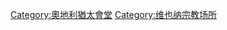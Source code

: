 {{Commons cat|Synagogues in Vienna}}
{{Portal|奧地利|猶太教}}

[[Category:奧地利猶太會堂|Category:奧地利猶太會堂]]
[[Category:维也纳宗教场所|Category:维也纳宗教场所]]